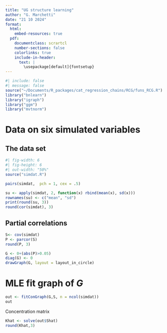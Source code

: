 ```yaml
---
title: "UG structure learning"
author: "G. Marchetti"
date: "21 10 2024"
format: 
  html:
    embed-resources: true
  pdf:
    documentclass: scrartcl
    number-sections: false
    colorlinks: true
    include-in-header: 
      text: | 
        \usepackage[default]{fontsetup} 
---
```


```{=tex}
\DeclareMathAlphabet{\mathcal}{OMS}{cmsy}{m}{n}
\setmathfont{NewCMMath-Regular.otf}
\newcommand{\ci}{\hspace{0.1em}\perp\hspace{-0.95em}\perp\, }
\renewcommand{\b}[1]{\boldsymbol{#1}}
```
```r
#| include: false
#| message: false
source("~/Documents/R_packages/cat_regression_chains/RCG/funs_RCG.R")
library("bnlearn") 
library("igraph")
library("ggm")
library("mvtnorm")
```
# Data on six simulated variables 

## The data set
```r
#| fig-width: 6
#| fig-height: 6
#| out-width: "50%"
source("simdat.R")

pairs(simdat,  pch = 1, cex = .5)
```
```r
su <- apply(simdat, 2, function(x) rbind(mean(x), sd(x)))
rownames(su) <- c("mean", "sd")
print(round(su, 3))
round(cor(simdat), 3)
```

## Partial correlations

```r
S<- cov(simdat)
P <- parcor(S)
round(P, 3)
```

```r
G <- 0+(abs(P)>0.05)
diag(G) <- 0
drawGraph(G, layout = layout_in_circle)
```

# MLE fit graph of $G$

```r
out <- fitConGraph(G,S, n = ncol(simdat)) 
out
```

Concentration matrix
```r
Khat <- solve(out$Shat)
round(Khat,3)
```